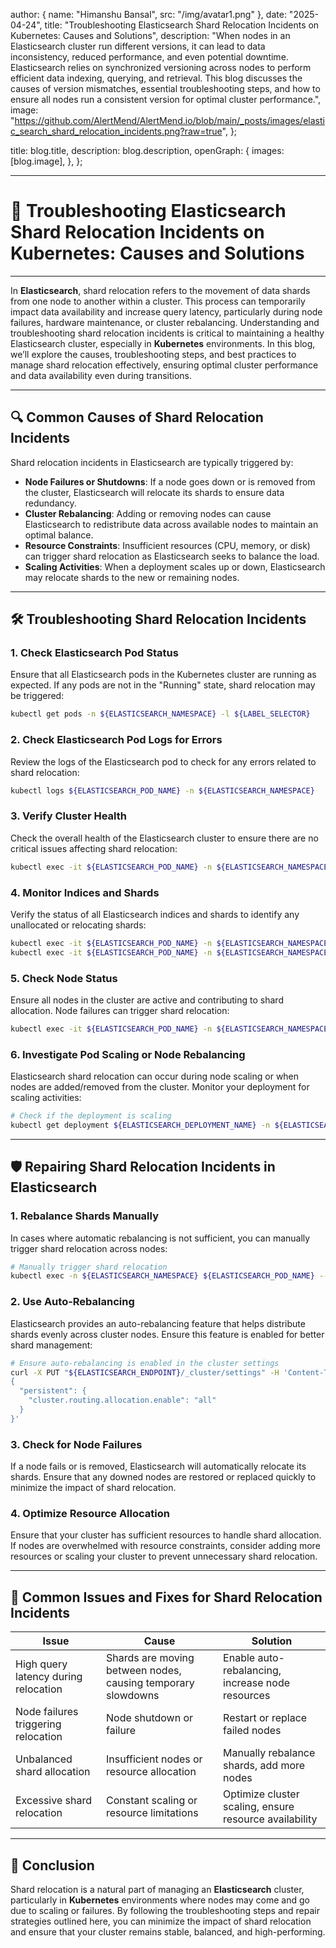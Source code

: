 
  author: { name: "Himanshu Bansal", src: "/img/avatar1.png" },
  date: "2025-04-24",
  title: "Troubleshooting Elasticsearch Shard Relocation Incidents on Kubernetes: Causes and Solutions",
  description:
    "When nodes in an Elasticsearch cluster run different versions, it can lead to data inconsistency, reduced performance, and even potential downtime. Elasticsearch relies on synchronized versioning across nodes to perform efficient data indexing, querying, and retrieval. This blog discusses the causes of version mismatches, essential troubleshooting steps, and how to ensure all nodes run a consistent version for optimal cluster performance.",
  image: "https://github.com/AlertMend/AlertMend.io/blob/main/_posts/images/elastic_search_shard_relocation_incidents.png?raw=true",
};

  title: blog.title,
  description: blog.description,
  openGraph: {
    images: [blog.image],
  },
};



---
# 🚨 **Troubleshooting Elasticsearch Shard Relocation Incidents on Kubernetes: Causes and Solutions**
---

In **Elasticsearch**, shard relocation refers to the movement of data shards from one node to another within a cluster. This process can temporarily impact data availability and increase query latency, particularly during node failures, hardware maintenance, or cluster rebalancing. Understanding and troubleshooting shard relocation incidents is critical to maintaining a healthy Elasticsearch cluster, especially in **Kubernetes** environments. In this blog, we’ll explore the causes, troubleshooting steps, and best practices to manage shard relocation effectively, ensuring optimal cluster performance and data availability even during transitions.

---

## 🔍 **Common Causes of Shard Relocation Incidents**

Shard relocation incidents in Elasticsearch are typically triggered by:
- **Node Failures or Shutdowns**: If a node goes down or is removed from the cluster, Elasticsearch will relocate its shards to ensure data redundancy.
- **Cluster Rebalancing**: Adding or removing nodes can cause Elasticsearch to redistribute data across available nodes to maintain an optimal balance.
- **Resource Constraints**: Insufficient resources (CPU, memory, or disk) can trigger shard relocation as Elasticsearch seeks to balance the load.
- **Scaling Activities**: When a deployment scales up or down, Elasticsearch may relocate shards to the new or remaining nodes.

---

## 🛠️ **Troubleshooting Shard Relocation Incidents**

### 1. **Check Elasticsearch Pod Status**
Ensure that all Elasticsearch pods in the Kubernetes cluster are running as expected. If any pods are not in the "Running" state, shard relocation may be triggered:
```bash
kubectl get pods -n ${ELASTICSEARCH_NAMESPACE} -l ${LABEL_SELECTOR}
```

### 2. **Check Elasticsearch Pod Logs for Errors**
Review the logs of the Elasticsearch pod to check for any errors related to shard relocation:
```bash
kubectl logs ${ELASTICSEARCH_POD_NAME} -n ${ELASTICSEARCH_NAMESPACE}
```

### 3. **Verify Cluster Health**
Check the overall health of the Elasticsearch cluster to ensure there are no critical issues affecting shard relocation:
```bash
kubectl exec -it ${ELASTICSEARCH_POD_NAME} -n ${ELASTICSEARCH_NAMESPACE} curl -X GET "http://localhost:9200/_cluster/health"
```

### 4. **Monitor Indices and Shards**
Verify the status of all Elasticsearch indices and shards to identify any unallocated or relocating shards:
```bash
kubectl exec -it ${ELASTICSEARCH_POD_NAME} -n ${ELASTICSEARCH_NAMESPACE} curl -X GET "http://localhost:9200/_cat/indices"
kubectl exec -it ${ELASTICSEARCH_POD_NAME} -n ${ELASTICSEARCH_NAMESPACE} curl -X GET "http://localhost:9200/_cat/shards"
```

### 5. **Check Node Status**
Ensure all nodes in the cluster are active and contributing to shard allocation. Node failures can trigger shard relocation:
```bash
kubectl exec -it ${ELASTICSEARCH_POD_NAME} -n ${ELASTICSEARCH_NAMESPACE} curl -X GET "http://localhost:9200/_cat/nodes"
```

### 6. **Investigate Pod Scaling or Node Rebalancing**
Elasticsearch shard relocation can occur during node scaling or when nodes are added/removed from the cluster. Monitor your deployment for scaling activities:
```bash
# Check if the deployment is scaling
kubectl get deployment ${ELASTICSEARCH_DEPLOYMENT_NAME} -n ${ELASTICSEARCH_NAMESPACE}
```

---

## 🛡️ **Repairing Shard Relocation Incidents in Elasticsearch**

### 1. **Rebalance Shards Manually**
In cases where automatic rebalancing is not sufficient, you can manually trigger shard relocation across nodes:
```bash
# Manually trigger shard relocation
kubectl exec -n ${ELASTICSEARCH_NAMESPACE} ${ELASTICSEARCH_POD_NAME} -- curl -X POST "http://localhost:9200/_cluster/reroute?retry_failed=true"
```

### 2. **Use Auto-Rebalancing**
Elasticsearch provides an auto-rebalancing feature that helps distribute shards evenly across cluster nodes. Ensure this feature is enabled for better shard management:
```bash
# Ensure auto-rebalancing is enabled in the cluster settings
curl -X PUT "${ELASTICSEARCH_ENDPOINT}/_cluster/settings" -H 'Content-Type: application/json' -d '
{
  "persistent": {
    "cluster.routing.allocation.enable": "all"
  }
}'
```

### 3. **Check for Node Failures**
If a node fails or is removed, Elasticsearch will automatically relocate its shards. Ensure that any downed nodes are restored or replaced quickly to minimize the impact of shard relocation.

### 4. **Optimize Resource Allocation**
Ensure that your cluster has sufficient resources to handle shard allocation. If nodes are overwhelmed with resource constraints, consider adding more resources or scaling your cluster to prevent unnecessary shard relocation.

---

## 🔄 **Common Issues and Fixes for Shard Relocation Incidents**

| **Issue**                              | **Cause**                                      | **Solution**                                      |
|----------------------------------------|------------------------------------------------|---------------------------------------------------|
| High query latency during relocation   | Shards are moving between nodes, causing temporary slowdowns | Enable auto-rebalancing, increase node resources |
| Node failures triggering relocation    | Node shutdown or failure                       | Restart or replace failed nodes                   |
| Unbalanced shard allocation            | Insufficient nodes or resource allocation      | Manually rebalance shards, add more nodes         |
| Excessive shard relocation             | Constant scaling or resource limitations       | Optimize cluster scaling, ensure resource availability |

---

## 🚀 **Conclusion**

Shard relocation is a natural part of managing an **Elasticsearch** cluster, particularly in **Kubernetes** environments where nodes may come and go due to scaling or failures. By following the troubleshooting steps and repair strategies outlined here, you can minimize the impact of shard relocation and ensure that your cluster remains stable, balanced, and high-performing.
